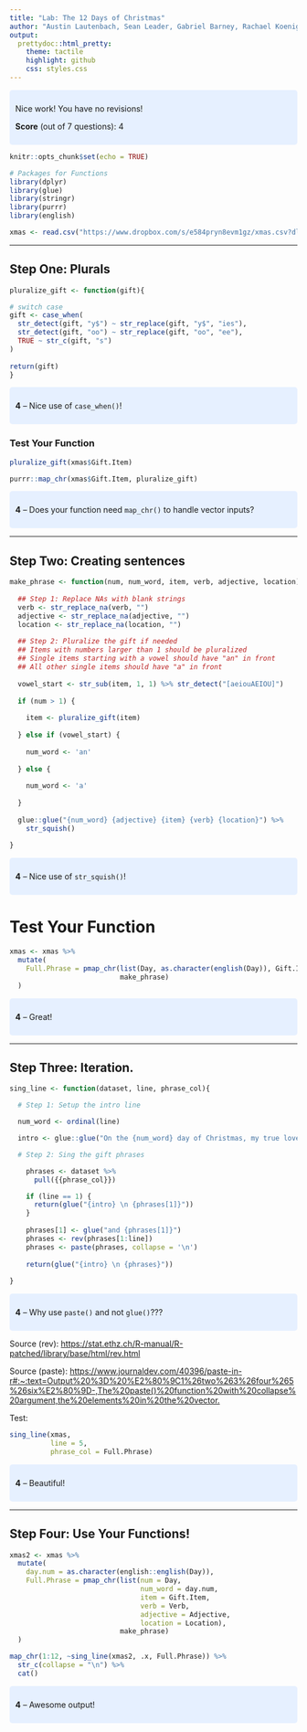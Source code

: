 ```yaml
---
title: "Lab: The 12 Days of Christmas"
author: "Austin Lautenbach, Sean Leader, Gabriel Barney, Rachael Koenigsberg"
output:
  prettydoc::html_pretty:
    theme: tactile
    highlight: github
    css: styles.css
---
```


<style>
div.blue { background-color:#e6f0ff; border-radius: 5px; padding: 10px;}
</style>
<div class = "blue">

Nice work! You have no revisions! 
  
**Score** (out of 7 questions): 4

</div>

```r
knitr::opts_chunk$set(echo = TRUE)

# Packages for Functions
library(dplyr)
library(glue)
library(stringr)
library(purrr)
library(english)
```

```r
xmas <- read.csv("https://www.dropbox.com/s/e584pryn8evm1gz/xmas.csv?dl=1")
```

---

## Step One:  Plurals

```r
pluralize_gift <- function(gift){

# switch case
gift <- case_when(
  str_detect(gift, "y$") ~ str_replace(gift, "y$", "ies"),
  str_detect(gift, "oo") ~ str_replace(gift, "oo", "ee"),
  TRUE ~ str_c(gift, "s")
)
  
return(gift)
}

```

<style>
div.blue { background-color:#e6f0ff; border-radius: 5px; padding: 10px;}
</style>
<div class = "blue">
  
**4** -- Nice use of `case_when()`!

</div>


### Test Your Function

```r

pluralize_gift(xmas$Gift.Item)

purrr::map_chr(xmas$Gift.Item, pluralize_gift)

```

<style>
div.blue { background-color:#e6f0ff; border-radius: 5px; padding: 10px;}
</style>
<div class = "blue">
  
**4** -- Does your function need `map_chr()` to handle vector inputs?

</div>

---

## Step Two: Creating sentences

```r
make_phrase <- function(num, num_word, item, verb, adjective, location) {
  
  ## Step 1: Replace NAs with blank strings
  verb <- str_replace_na(verb, "")
  adjective <- str_replace_na(adjective, "")
  location <- str_replace_na(location, "")
  
  ## Step 2: Pluralize the gift if needed
  ## Items with numbers larger than 1 should be pluralized
  ## Single items starting with a vowel should have "an" in front
  ## All other single items should have "a" in front
  
  vowel_start <- str_sub(item, 1, 1) %>% str_detect("[aeiouAEIOU]")
  
  if (num > 1) {
    
    item <- pluralize_gift(item)
    
  } else if (vowel_start) {
    
    num_word <- 'an'  
    
  } else {
    
    num_word <- 'a'
    
  }
  
  glue::glue("{num_word} {adjective} {item} {verb} {location}") %>%
    str_squish()
  
}
```

<style>
div.blue { background-color:#e6f0ff; border-radius: 5px; padding: 10px;}
</style>
<div class = "blue">
  
**4** -- Nice use of `str_squish()`!

</div>


# Test Your Function

```r
xmas <- xmas %>%
  mutate(
    Full.Phrase = pmap_chr(list(Day, as.character(english(Day)), Gift.Item, Verb, Adjective, Location), 
                           make_phrase)
  )

```

<style>
div.blue { background-color:#e6f0ff; border-radius: 5px; padding: 10px;}
</style>
<div class = "blue">
  
**4** -- Great!

</div>


---

## Step Three:  Iteration.

```r
sing_line <- function(dataset, line, phrase_col){

  # Step 1: Setup the intro line

  num_word <- ordinal(line)

  intro <- glue::glue("On the {num_word} day of Christmas, my true love gave to me,")

  # Step 2: Sing the gift phrases

    phrases <- dataset %>% 
      pull({{phrase_col}})

    if (line == 1) {
      return(glue("{intro} \n {phrases[1]}"))
    }
    
    phrases[1] <- glue("and {phrases[1]}")
    phrases <- rev(phrases[1:line])
    phrases <- paste(phrases, collapse = '\n')
      
    return(glue("{intro} \n {phrases}"))
    
}

```

<style>
div.blue { background-color:#e6f0ff; border-radius: 5px; padding: 10px;}
</style>
<div class = "blue">
  
**4** -- Why use `paste()` and not `glue()`???

</div>


Source (rev): <https://stat.ethz.ch/R-manual/R-patched/library/base/html/rev.html>

Source (paste): <https://www.journaldev.com/40396/paste-in-r#:~:text=Output%20%3D%20%E2%80%9C1%26two%263%26four%265%26six%E2%80%9D-,The%20paste()%20function%20with%20collapse%20argument,the%20elements%20in%20the%20vector.>

Test:

```r
sing_line(xmas, 
          line = 5, 
          phrase_col = Full.Phrase)
```

<style>
div.blue { background-color:#e6f0ff; border-radius: 5px; padding: 10px;}
</style>
<div class = "blue">
  
**4** -- Beautiful!

</div>


---

## Step Four: Use Your Functions!


```r
xmas2 <- xmas %>%
  mutate(
    day.num = as.character(english::english(Day)), 
    Full.Phrase = pmap_chr(list(num = Day, 
                                num_word = day.num, 
                                item = Gift.Item, 
                                verb = Verb, 
                                adjective = Adjective, 
                                location = Location), 
                           make_phrase)
  )

map_chr(1:12, ~sing_line(xmas2, .x, Full.Phrase)) %>%
  str_c(collapse = "\n") %>%
  cat()

```

<style>
div.blue { background-color:#e6f0ff; border-radius: 5px; padding: 10px;}
</style>
<div class = "blue">
  
**4** -- Awesome output!

</div>
